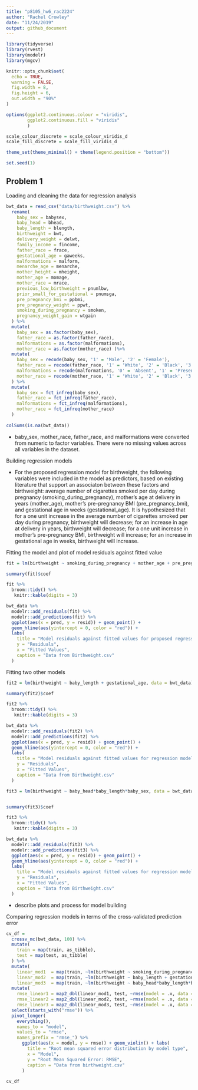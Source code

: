 ```yaml
---
title: "p8105_hw6_rac2224"
author: "Rachel Crowley"
date: "11/24/2019"
output: github_document
---
```


```r
library(tidyverse)
library(rvest)
library(modelr)
library(mgcv)

knitr::opts_chunk$set(
  echo = TRUE,
  warning = FALSE,
  fig.width = 8,
  fig.height = 6,
  out.width = "90%"
)

options(ggplot2.continuous.colour = "viridis",
        ggplot2.continuous.fill = "viridis"
        )

scale_colour_discrete = scale_colour_viridis_d
scale_fill_discrete = scale_fill_viridis_d

theme_set(theme_minimal() + theme(legend.position = "bottom"))

set.seed(1)
```

## Problem 1

Loading and cleaning the data for regression analysis 

```r
bwt_data = read_csv("data/birthweight.csv") %>%
  rename(
    baby_sex = babysex,
    baby_head = bhead,
    baby_length = blength,
    birthweight = bwt,
    delivery_weight = delwt,
    family_income = fincome,
    father_race = frace,
    gestational_age = gaweeks,
    malformations = malform,
    menarche_age = menarche,
    mother_height = mheight,
    mother_age = momage, 
    mother_race = mrace,
    previous_low_birthweight = pnumlbw,
    prior_small_for_gestational = pnumsga, 
    pre_pregnancy_bmi = ppbmi,
    pre_pregnancy_weight = ppwt,
    smoking_during_pregnancy = smoken, 
    pregnancy_weight_gain = wtgain
  ) %>%
  mutate(
    baby_sex = as.factor(baby_sex),
    father_race = as.factor(father_race),
    malformations = as.factor(malformations),
    mother_race = as.factor(mother_race) )%>%
  mutate(
    baby_sex = recode(baby_sex, '1' = 'Male', '2' = 'Female'),
    father_race = recode(father_race, '1' = 'White', '2' = 'Black', '3' = 'Asian', '4' = 'Puerto Rican', '8' = 'Other', '9' = 'Unknown'),
    malformations = recode(malformations, '0' = 'Absent', '1' = 'Present'),
    mother_race = recode(mother_race, '1' = 'White', '2' = 'Black', '3' = 'Asian', '4' = 'Puerto Rican', '8' = 'Other')
  ) %>%
  mutate(
    baby_sex = fct_infreq(baby_sex),
    father_race = fct_infreq(father_race),
    malformations = fct_infreq(malformations),
    mother_race = fct_infreq(mother_race)
  )
 
colSums(is.na(bwt_data))

```

* baby_sex, mother_race, father_race, and malformations were converted from numeric to factor variables. There were no missing values across all variables in the dataset. 

Building regression models 

* For the proposed regression model for birthweight, the following variables were included in the model as predictors, based on existing literature that support an associaton between these factors and birthweight:  average number of cigarettes smoked per day during pregnancy (smoking_during_pregnancy), mother's age at delivery in years (mother_age), mother’s pre-pregnancy BMI (pre_pregnancy_bmi), and gestational age in weeks (gestational_age). It is hypothesized that for a one unit increase in the average number of cigarettes smoked per day during pregnancy, birthweight will decrease; for an increase in age at delivery in years, birthweight will decrease; for a one unit increase in mother's pre-pregnancy BMI, birthweight will increase; for an increase in gestational age in weeks, birthweight will increase. 

Fitting the model and plot of model residuals against fitted value

```r

fit = lm(birthweight ~ smoking_during_pregnancy + mother_age + pre_pregnancy_bmi + gestational_age, data = bwt_data)

summary(fit)$coef

fit %>% 
  broom::tidy() %>%
   knitr::kable(digits = 3)

bwt_data %>%
  modelr::add_residuals(fit) %>%
  modelr::add_predictions(fit) %>%
  ggplot(aes(x = pred, y = resid)) + geom_point() + 
  geom_hline(aes(yintercept = 0, color = "red")) + 
  labs(
    title = "Model residuals against fitted values for proposed regression model for birthweight",
    y = "Residuals",
    x = "Fitted Values",
    caption = "Data from Birthweight.csv"
  )
```
 
Fitting two other models 
 
```r
fit2 = lm(birthweight ~ baby_length + gestational_age, data = bwt_data)

summary(fit2)$coef

fit2 %>% 
  broom::tidy() %>%
   knitr::kable(digits = 3)

bwt_data %>%
  modelr::add_residuals(fit2) %>%
  modelr::add_predictions(fit2) %>%
  ggplot(aes(x = pred, y = resid)) + geom_point() + 
  geom_hline(aes(yintercept = 0, color = "red")) + 
  labs(
    title = "Model residuals against fitted values for regression model with baby length and gestational age",
    y = "Residuals",
    x = "Fitted Values",
    caption = "Data from Birthweight.csv"
  )

fit3 = lm(birthweight ~ baby_head*baby_length*baby_sex, data = bwt_data)


summary(fit3)$coef

fit3 %>% 
  broom::tidy() %>%
   knitr::kable(digits = 3)

bwt_data %>%
  modelr::add_residuals(fit3) %>%
  modelr::add_predictions(fit3) %>%
  ggplot(aes(x = pred, y = resid)) + geom_point() + 
  geom_hline(aes(yintercept = 0, color = "red")) + 
  labs(
    title = "Model residuals against fitted values for regression model with head size, length, and sex interaction",
    y = "Residuals",
    x = "Fitted Values",
    caption = "Data from Birthweight.csv"
  )

```

* describe plots and process for model building 

Comparing regression models in terms of the cross-validated prediction error

```r

cv_df = 
  crossv_mc(bwt_data, 100) %>%
  mutate(
    train = map(train, as_tibble),
    test = map(test, as_tibble) 
  ) %>%
  mutate(
    linear_mod1  = map(train, ~lm(birthweight ~ smoking_during_pregnancy + mother_age + pre_pregnancy_bmi + gestational_age,     data = bwt_data)),
    linear_mod2  = map(train, ~lm(birthweight ~ baby_length + gestational_age, data = bwt_data)),
    linear_mod3  = map(train, ~lm(birthweight ~ baby_head*baby_length*baby_sex, data = bwt_data))) %>% 
  mutate(
    rmse_linear1 = map2_dbl(linear_mod1, test, ~rmse(model = .x, data = .y)),
    rmse_linear2 = map2_dbl(linear_mod2, test, ~rmse(model = .x, data = .y)),
    rmse_linear3 = map2_dbl(linear_mod3, test, ~rmse(model = .x, data = .y))) %>%
  select(starts_with("rmse")) %>%
  pivot_longer(
    everything(),
    names_to = "model",
    values_to = "rmse", 
    names_prefix = "rmse_") %>%
      ggplot(aes(x = model, y = rmse)) + geom_violin() + labs(
        title = "Root mean squared error distribution by model type",
        x = "Model",
        y = "Root Mean Squared Error: RMSE",
        caption = "Data from birthweight.csv"
      )
  
cv_df
```